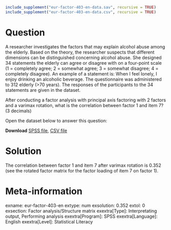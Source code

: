 ```{r, echo = FALSE, results = "hide"}
include_supplement("eur-factor-403-en-data.sav", recursive = TRUE)
include_supplement("eur-factor-403-en-data.csv", recursive = TRUE)
```

Question
========
A researcher investigates the factors that may explain alcohol abuse among the elderly. Based on the theory, the researcher suspects that different dimensions can be distinguished concerning alcohol abuse. She designed 34 statements the elderly can agree or disagree with on a four-point scale (1 = completely agree; 2 = somewhat agree; 3 = somewhat disagree; 4 = completely disagree). An example of a statement is: When I feel lonely, I enjoy drinking an alcoholic beverage. The questionnaire was administered to 312 elderly (>70 years). The responses of the participants to the 34 statements are given in the dataset.

After conducting a factor analysis with principal axis factoring with 2 factors and a varimax rotation, what is the correlation between factor 1 and item 7? (3 decimals)

Open the dataset below to answer this question:

**Download** [SPSS file](eur-factor-403-en-data.sav), [CSV file](eur-factor-403-en-data.csv)


Solution
========
The correlation between factor 1 and item 7 after varimax rotation is 0.352 (see the rotated factor matrix for the factor loading of item 7 on factor 1).


Meta-information
================
exname: eur-factor-403-en
extype: num
exsolution: 0.352
extol: 0
exsection: Factor analysis/Structure matrix
exextra[Type]: Interpretating output, Performing analysis
exextra[Program]: SPSS
exextra[Language]: English
exextra[Level]: Statistical Literacy